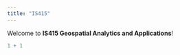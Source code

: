 ```yaml
---
title: "IS415"
---
```


Welcome to **IS415 Geospatial Analytics and Applications**!

```r
1 + 1
```
